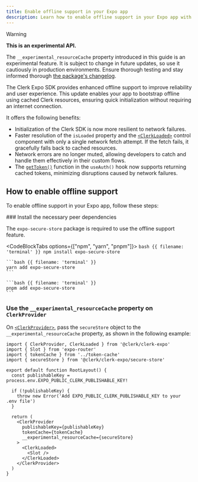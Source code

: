 ```yaml
---
title: Enable offline support in your Expo app
description: Learn how to enable offline support in your Expo app with Clerk.
---
```


> [!WARNING]
> **This is an experimental API.**
>
> The `__experimental_resourceCache` property introduced in this guide is an experimental feature. It is subject to change in future updates, so use it cautiously in production environments. Ensure thorough testing and stay informed thorough [the package's changelog](https://github.com/clerk/javascript/blob/main/packages/expo/CHANGELOG.md).

The Clerk Expo SDK provides enhanced offline support to improve reliability and user experience. This update enables your app to bootstrap offline using cached Clerk resources, ensuring quick initialization without requiring an internet connection.

It offers the following benefits:

- Initialization of the Clerk SDK is now more resilient to network failures.
- Faster resolution of the `isLoaded` property and the [`<ClerkLoaded>`](/docs/components/control/clerk-loaded) control component with only a single network fetch attempt. If the fetch fails, it gracefully falls back to cached resources.
- Network errors are no longer muted, allowing developers to catch and handle them effectively in their custom flows.
- The [`getToken()`](/docs/references/javascript/session#get-token) function in the `useAuth()` hook now supports returning cached tokens, minimizing disruptions caused by network failures.

## How to enable offline support

To enable offline support in your Expo app, follow these steps:

<Steps>
  ### Install the necessary peer dependencies

  The `expo-secure-store` package is required to use the offline support feature.

  <CodeBlockTabs options={["npm", "yarn", "pnpm"]}>
    ```bash {{ filename: 'terminal' }}
    npm install expo-secure-store
    ```

    ```bash {{ filename: 'terminal' }}
    yarn add expo-secure-store
    ```

    ```bash {{ filename: 'terminal' }}
    pnpm add expo-secure-store
    ```
  </CodeBlockTabs>

  ### Use the `__experimental_resourceCache` property on `ClerkProvider`

  On [`<ClerkProvider>`](/docs/components/clerk-provider), pass the `secureStore` object to the `__experimental_resourceCache` property, as shown in the following example:

  ```tsx {{ filename: 'app/_layout.tsx', mark: [4, [14, 18]] }}
  import { ClerkProvider, ClerkLoaded } from '@clerk/clerk-expo'
  import { Slot } from 'expo-router'
  import { tokenCache } from '../token-cache'
  import { secureStore } from '@clerk/clerk-expo/secure-store'

  export default function RootLayout() {
    const publishableKey = process.env.EXPO_PUBLIC_CLERK_PUBLISHABLE_KEY!

    if (!publishableKey) {
      throw new Error('Add EXPO_PUBLIC_CLERK_PUBLISHABLE_KEY to your .env file')
    }

    return (
      <ClerkProvider
        publishableKey={publishableKey}
        tokenCache={tokenCache}
        __experimental_resourceCache={secureStore}
      >
        <ClerkLoaded>
          <Slot />
        </ClerkLoaded>
      </ClerkProvider>
    )
  }
  ```
</Steps>
